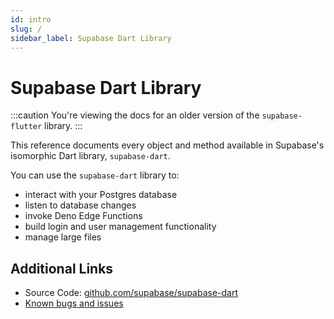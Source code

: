 ```yaml
---
id: intro
slug: /
sidebar_label: Supabase Dart Library
---
```


# Supabase Dart Library

:::caution
You're viewing the docs for an older version of the `supabase-flutter` library.
:::


This reference documents every object and method available in Supabase's isomorphic Dart library, `supabase-dart`.

You can use the `supabase-dart` library to:

- interact with your Postgres database
- listen to database changes
- invoke Deno Edge Functions
- build login and user management functionality
- manage large files

## Additional Links

- Source Code: [github.com/supabase/supabase-dart](https://github.com/supabase/supabase-dart)
- [Known bugs and issues](https://github.com/supabase/supabase-dart/issues)

